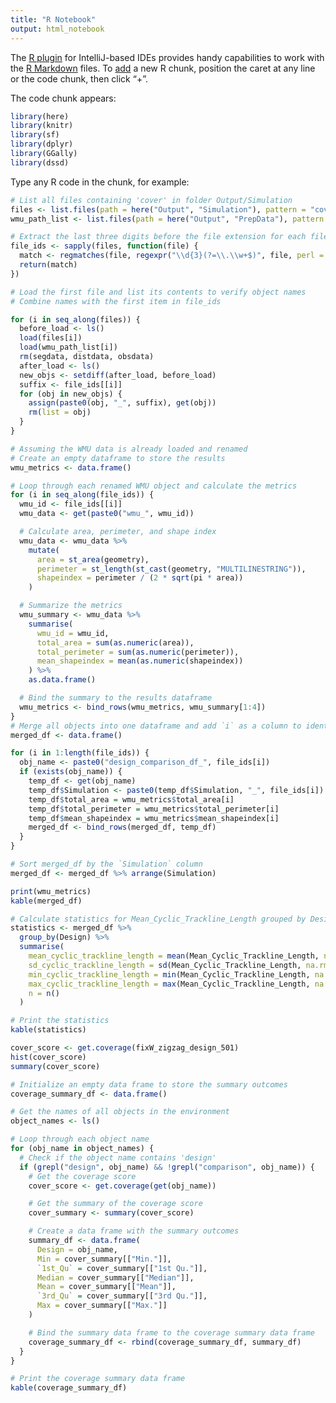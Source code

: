 ```yaml
---
title: "R Notebook"
output: html_notebook
---
```


The [R plugin](https://www.jetbrains.com/help/pycharm/r-plugin-support.html) for IntelliJ-based IDEs provides
handy capabilities to work with the [R Markdown](https://www.jetbrains.com/help/pycharm/r-markdown.html) files.
To [add](https://www.jetbrains.com/help/pycharm/r-markdown.html#add-code-chunk) a new R chunk,
position the caret at any line or the code chunk, then click "+".

The code chunk appears:
```r
library(here)
library(knitr)
library(sf)
library(dplyr)
library(GGally)
library(dssd)
```

Type any R code in the chunk, for example:
```r
# List all files containing 'cover' in folder Output/Simulation
files <- list.files(path = here("Output", "Simulation"), pattern = "cover", full.names = TRUE)
wmu_path_list <- list.files(path = here("Output", "PrepData"), pattern = "prepared", full.names = TRUE)

# Extract the last three digits before the file extension for each file
file_ids <- sapply(files, function(file) {
  match <- regmatches(file, regexpr("\\d{3}(?=\\.\\w+$)", file, perl = TRUE))
  return(match)
})

# Load the first file and list its contents to verify object names
# Combine names with the first item in file_ids

for (i in seq_along(files)) {
  before_load <- ls()
  load(files[i])
  load(wmu_path_list[i])
  rm(segdata, distdata, obsdata)
  after_load <- ls()
  new_objs <- setdiff(after_load, before_load)
  suffix <- file_ids[[i]]
  for (obj in new_objs) {
    assign(paste0(obj, "_", suffix), get(obj))
    rm(list = obj)
  }
}
```
```r
# Assuming the WMU data is already loaded and renamed
# Create an empty dataframe to store the results
wmu_metrics <- data.frame()

# Loop through each renamed WMU object and calculate the metrics
for (i in seq_along(file_ids)) {
  wmu_id <- file_ids[[i]]
  wmu_data <- get(paste0("wmu_", wmu_id))

  # Calculate area, perimeter, and shape index
  wmu_data <- wmu_data %>%
    mutate(
      area = st_area(geometry),
      perimeter = st_length(st_cast(geometry, "MULTILINESTRING")),
      shapeindex = perimeter / (2 * sqrt(pi * area))
    )

  # Summarize the metrics
  wmu_summary <- wmu_data %>%
    summarise(
      wmu_id = wmu_id,
      total_area = sum(as.numeric(area)),
      total_perimeter = sum(as.numeric(perimeter)),
      mean_shapeindex = mean(as.numeric(shapeindex))
    ) %>%
    as.data.frame()

  # Bind the summary to the results dataframe
  wmu_metrics <- bind_rows(wmu_metrics, wmu_summary[1:4])
}
# Merge all objects into one dataframe and add `i` as a column to identify the origins
merged_df <- data.frame()

for (i in 1:length(file_ids)) {
  obj_name <- paste0("design_comparison_df_", file_ids[i])
  if (exists(obj_name)) {
    temp_df <- get(obj_name)
    temp_df$Simulation <- paste0(temp_df$Simulation, "_", file_ids[i])
    temp_df$total_area = wmu_metrics$total_area[i]
    temp_df$total_perimeter = wmu_metrics$total_perimeter[i]
    temp_df$mean_shapeindex = wmu_metrics$mean_shapeindex[i]
    merged_df <- bind_rows(merged_df, temp_df)
  }
}

# Sort merged_df by the `Simulation` column
merged_df <- merged_df %>% arrange(Simulation)
```
```r
print(wmu_metrics)
kable(merged_df)
```
```r
# Calculate statistics for Mean_Cyclic_Trackline_Length grouped by Design
statistics <- merged_df %>%
  group_by(Design) %>%
  summarise(
    mean_cyclic_trackline_length = mean(Mean_Cyclic_Trackline_Length, na.rm = TRUE),
    sd_cyclic_trackline_length = sd(Mean_Cyclic_Trackline_Length, na.rm = TRUE),
    min_cyclic_trackline_length = min(Mean_Cyclic_Trackline_Length, na.rm = TRUE),
    max_cyclic_trackline_length = max(Mean_Cyclic_Trackline_Length, na.rm = TRUE),
    n = n()
  )
```
```r
# Print the statistics
kable(statistics)
```
```r
cover_score <- get.coverage(fixW_zigzag_design_501)
hist(cover_score)
summary(cover_score)
```
```r
# Initialize an empty data frame to store the summary outcomes
coverage_summary_df <- data.frame()

# Get the names of all objects in the environment
object_names <- ls()

# Loop through each object name
for (obj_name in object_names) {
  # Check if the object name contains 'design'
  if (grepl("design", obj_name) && !grepl("comparison", obj_name)) {
    # Get the coverage score
    cover_score <- get.coverage(get(obj_name))

    # Get the summary of the coverage score
    cover_summary <- summary(cover_score)

    # Create a data frame with the summary outcomes
    summary_df <- data.frame(
      Design = obj_name,
      Min = cover_summary[["Min."]],
      `1st_Qu` = cover_summary[["1st Qu."]],
      Median = cover_summary[["Median"]],
      Mean = cover_summary[["Mean"]],
      `3rd_Qu` = cover_summary[["3rd Qu."]],
      Max = cover_summary[["Max."]]
    )

    # Bind the summary data frame to the coverage summary data frame
    coverage_summary_df <- rbind(coverage_summary_df, summary_df)
  }
}
```
```r
# Print the coverage summary data frame
kable(coverage_summary_df)
```